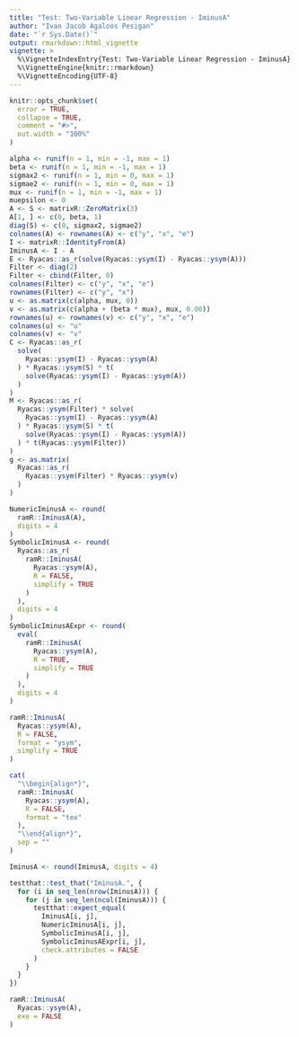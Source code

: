 ```yaml
---
title: "Test: Two-Variable Linear Regression - IminusA"
author: "Ivan Jacob Agaloos Pesigan"
date: "`r Sys.Date()`"
output: rmarkdown::html_vignette
vignette: >
  %\VignetteIndexEntry{Test: Two-Variable Linear Regression - IminusA}
  %\VignetteEngine{knitr::rmarkdown}
  %\VignetteEncoding{UTF-8}
---
```



```r
knitr::opts_chunk$set(
  error = TRUE,
  collapse = TRUE,
  comment = "#>",
  out.width = "100%"
)
```



```r
alpha <- runif(n = 1, min = -1, max = 1)
beta <- runif(n = 1, min = -1, max = 1)
sigmax2 <- runif(n = 1, min = 0, max = 1)
sigmae2 <- runif(n = 1, min = 0, max = 1)
mux <- runif(n = 1, min = -1, max = 1)
muepsilon <- 0
A <- S <- matrixR::ZeroMatrix(3)
A[1, ] <- c(0, beta, 1)
diag(S) <- c(0, sigmax2, sigmae2)
colnames(A) <- rownames(A) <- c("y", "x", "e")
I <- matrixR::IdentityFrom(A)
IminusA <- I - A
E <- Ryacas::as_r(solve(Ryacas::ysym(I) - Ryacas::ysym(A)))
Filter <- diag(2)
Filter <- cbind(Filter, 0)
colnames(Filter) <- c("y", "x", "e")
rownames(Filter) <- c("y", "x")
u <- as.matrix(c(alpha, mux, 0))
v <- as.matrix(c(alpha + (beta * mux), mux, 0.00))
rownames(u) <- rownames(v) <- c("y", "x", "e")
colnames(u) <- "u"
colnames(v) <- "v"
C <- Ryacas::as_r(
  solve(
    Ryacas::ysym(I) - Ryacas::ysym(A)
  ) * Ryacas::ysym(S) * t(
    solve(Ryacas::ysym(I) - Ryacas::ysym(A))
  )
)
M <- Ryacas::as_r(
  Ryacas::ysym(Filter) * solve(
    Ryacas::ysym(I) - Ryacas::ysym(A)
  ) * Ryacas::ysym(S) * t(
    solve(Ryacas::ysym(I) - Ryacas::ysym(A))
  ) * t(Ryacas::ysym(Filter))
)
g <- as.matrix(
  Ryacas::as_r(
    Ryacas::ysym(Filter) * Ryacas::ysym(v)
  )
)
```


\begin{equation}
  \begin{split}
    y &= \alpha + \beta x + \varepsilon \\
    y &= `r alpha` + \left( `r beta` x \right) + \varepsilon
  \end{split}
\end{equation}


```r
NumericIminusA <- round(
  ramR::IminusA(A),
  digits = 4
)
SymbolicIminusA <- round(
  Ryacas::as_r(
    ramR::IminusA(
      Ryacas::ysym(A),
      R = FALSE,
      simplify = TRUE
    )
  ),
  digits = 4
)
SymbolicIminusAExpr <- round(
  eval(
    ramR::IminusA(
      Ryacas::ysym(A),
      R = TRUE,
      simplify = TRUE
    )
  ),
  digits = 4
)
```



```r
ramR::IminusA(
  Ryacas::ysym(A),
  R = FALSE,
  format = "ysym",
  simplify = TRUE
)
```



```r
cat(
  "\\begin{align*}",
  ramR::IminusA(
    Ryacas::ysym(A),
    R = FALSE,
    format = "tex"
  ),
  "\\end{align*}",
  sep = ""
)
```



```r
IminusA <- round(IminusA, digits = 4)
```



```r
testthat::test_that("IminusA.", {
  for (i in seq_len(nrow(IminusA))) {
    for (j in seq_len(ncol(IminusA))) {
      testthat::expect_equal(
        IminusA[i, j],
        NumericIminusA[i, j],
        SymbolicIminusA[i, j],
        SymbolicIminusAExpr[i, j],
        check.attributes = FALSE
      )
    }
  }
})
```



```r
ramR::IminusA(
  Ryacas::ysym(A),
  exe = FALSE
)
```

